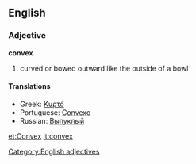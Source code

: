 ==English==
===Adjective===
[[Category:English adjectives]]
'''convex'''
#curved or bowed outward like the outside of a bowl

====Translations====
*Greek: [[Κυρτό]]
*Portuguese: [[Convexo]]
*Russian: [[Выпуклый]]

[[et:Convex]]
[[it:convex]]